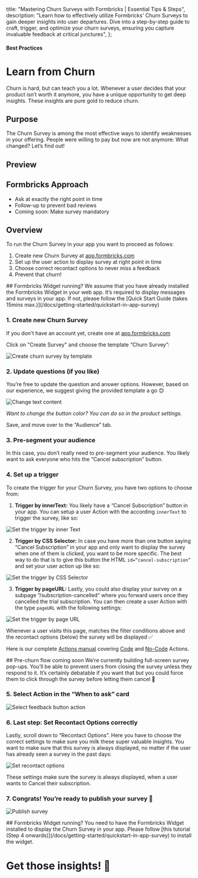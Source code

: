 

  title: "Mastering Churn Surveys with Formbricks | Essential Tips & Steps",
  description: "Learn how to effectively utilize Formbricks' Churn Surveys to gain deeper insights into user departures. Dive into a step-by-step guide to craft, trigger, and optimize your churn surveys, ensuring you capture invaluable feedback at critical junctures",
};

#### Best Practices

# Learn from Churn

Churn is hard, but can teach you a lot. Whenever a user decides that your product isn’t worth it anymore, you have a unique opportunity to get deep insights. These insights are pure gold to reduce churn.

## Purpose

The Churn Survey is among the most effective ways to identify weaknesses in your offering. People were willing to pay but now are not anymore: What changed? Let’s find out!

## Preview

<DemoPreview template="Churn Survey" />

## Formbricks Approach

- Ask at exactly the right point in time
- Follow-up to prevent bad reviews
- Coming soon: Make survey mandatory

## Overview

To run the Churn Survey in your app you want to proceed as follows:

1. Create new Churn Survey at [app.formbricks.com](http://app.formbricks.com/)
2. Set up the user action to display survey at right point in time
3. Choose correct recontact options to never miss a feedback
4. Prevent that churn!

<Note>
  ## Formbricks Widget running?
  We assume that you have already installed the Formbricks Widget in your web app. It’s required to display messages
  and surveys in your app. If not, please follow the [Quick Start Guide (takes 15mins max.)](/docs/getting-started/quickstart-in-app-survey)
</Note>

### 1. Create new Churn Survey

If you don't have an account yet, create one at [app.formbricks.com](https://app.formbricks.com/auth/signup)

Click on "Create Survey" and choose the template “Churn Survey”:

<Image
  src={CreateChurnFlow}
  alt="Create churn survey by template"
  quality="100"
  className="rounded-lg max-w-full sm:max-w-3xl"
/>

### 2. Update questions (if you like)

You’re free to update the question and answer options. However, based on our experience, we suggest giving the provided template a go 😊

<Image
  src={ChangeText}
  alt="Change text content"
  quality="100"
  className="rounded-lg max-w-full sm:max-w-3xl"
/>

_Want to change the button color? You can do so in the product settings._

Save, and move over to the “Audience” tab.

### 3. Pre-segment your audience

In this case, you don’t really need to pre-segment your audience. You likely want to ask everyone who hits the “Cancel subscription” button.

### 4. Set up a trigger

To create the trigger for your Churn Survey, you have two options to choose from:

1. **Trigger by innerText:** You likely have a “Cancel Subscription” button in your app. You can setup a user Action with the according `innerText` to trigger the survey, like so:

<Image
  src={TriggerInnerText}
  alt="Set the trigger by inner Text"
  quality="100"
  className="rounded-lg max-w-full sm:max-w-3xl"
/>

2. **Trigger by CSS Selector:** In case you have more than one button saying “Cancel Subscription” in your app and only want to display the survey when one of them is clicked, you want to be more specific. The best way to do that is to give this button the HTML `id=“cancel-subscription”` and set your user action up like so:

<Image
  src={TriggerCSS}
  alt="Set the trigger by CSS Selector"
  quality="100"
  className="rounded-lg max-w-full sm:max-w-3xl"
/>

3. **Trigger by pageURL:** Lastly, you could also display your survey on a subpage “/subscription-cancelled” where you forward users once they cancelled the trial subscription. You can then create a user Action with the type `pageURL` with the following settings:

<Image
  src={TriggerPageUrl}
  alt="Set the trigger by page URL"
  quality="100"
  className="rounded-lg max-w-full sm:max-w-3xl"
/>

Whenever a user visits this page, matches the filter conditions above and the recontact options (below) the survey will be displayed ✅

Here is our complete [Actions manual](/docs/actions/why) covering [Code](/docs/actions/code) and [No-Code](/docs/actions/no-code) Actions.

<Note>
  ## Pre-churn flow coming soon 
  We’re currently building full-screen survey pop-ups. You’ll be able to prevent users from closing the survey
  unless they respond to it. It’s certainly debatable if you want that but you could force them to click through
  the survey before letting them cancel 🤷
</Note>

### 5. Select Action in the “When to ask” card

<Image
  src={SelectAction}
  alt="Select feedback button action"
  quality="100"
  className="rounded-lg max-w-full sm:max-w-3xl"
/>

### 6. Last step: Set Recontact Options correctly

Lastly, scroll down to “Recontact Options”. Here you have to choose the correct settings to make sure you milk these super valuable insights. You want to make sure that this survey is always displayed, no matter if the user has already seen a survey in the past days:

<Image
  src={RecontactOptions}
  alt="Set recontact options"
  quality="100"
  className="rounded-lg max-w-full sm:max-w-3xl"
/>

These settings make sure the survey is always displayed, when a user wants to Cancel their subscription.

### 7. Congrats! You’re ready to publish your survey 💃

<Image
  src={PublishSurvey}
  alt="Publish survey"
  quality="100"
  className="rounded-lg max-w-full sm:max-w-3xl"
/>

<Note>
  ## Formbricks Widget running? 
  You need to have the Formbricks Widget installed to display the Churn Survey in your app. Please follow [this
  tutorial (Step 4 onwards)](/docs/getting-started/quickstart-in-app-survey) to install the widget.
</Note>

###

# Get those insights! 🎉
